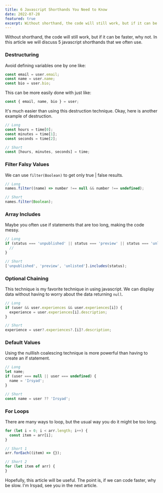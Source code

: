 ```yaml
---
title: 6 Javascript Shorthands You Need to Know
date: 2022-07-28
featured: true
excerpt: Without shorthand, the code will still work, but if it can be faster, why not. In this article we will discuss 5 javascript shorthands that we often use.
---
```


Without shorthand, the code will still work, but if it can be faster, why not. In this article we will discuss 5 javascript shorthands that we often use.

### Destructuring

Avoid defining variables one by one like:

```js
const email = user.email;
const name = user.name;
const bio = user.bio;
```

This can be more easily done with just like:

```js
const { email, name, bio } = user;
```

It's much easier than using this destruction technique. Okay, here is another example of destruction.

```js
// Long
const hours = time[0];
const minutes = time[1];
const seconds = time[2];

// Short
const [hours, minutes, seconds] = time;
```

### Filter Falsy Values

We can use `filter(Boolean)` to get only true | false results.

```js
// Long
names.filter((name) => number !== null && number !== undefined);

// Short
names.filter(Boolean);
```

### Array Includes

Maybe you often use if statements that are too long, making the code messy.

```js
// Long
if (status === 'unpublished' || status === 'preview' || status === 'unlisted') {
  //
}

// Short
['unpublished', 'preview', 'unlisted'].includes(status);
```

### Optional Chaining

This technique is my favorite technique in using javascript. We can display data without having to worry about the data returning `null`.

```js
// Long
if (user && user.experiences && user.experiences[i]) {
  experience = user.experiences[i].description;
}

// Short
experience = user?.experiences?.[i]?.description;
```

### Default Values

Using the nulllish coalescing technique is more powerful than having to create an if statement.

```js
// Long
let name;
if (user === null || user === undefined) {
  name = 'Irsyad';
}

// Short
const name = user ?? 'Irsyad';
```

### For Loops

There are many ways to loop, but the usual way you do it might be too long.

```javascript
for (let i = 0; i < arr.length; i++) {
  const item = arr[i];
}

// Short 1
arr.forEach((item) => {});

// Short 2
for (let item of arr) {
}
```

Hopefully, this article will be useful. The point is, if we can code faster, why be slow. I'm Irsyad, see you in the next article.
